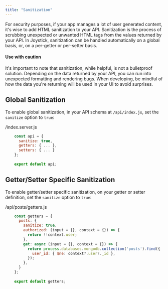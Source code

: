 ```yaml
---
title: "Sanitization"
---
```



For security purposes, if your app manages a lot of user generated content, it's wise to add HTML sanitization to your API. Sanitization is the process of scrubbing unexpected or unwanted HTML tags from the values returned by your API. In Joystick, sanitization can be handled automatically on a global basis, or, on a per-getter or per-setter basis.

#### Use with caution

It's important to note that sanitization, while helpful, is not a bulletproof solution. Depending on the data returned by your API, you can run into unexpected formatting and rendering bugs. When developing, be mindful of how the data you're returning will be used in your UI to avoid surprises.

## Global Sanitization

To enable global sanitization, in your API schema at `/api/index.js`, set the `sanitize` option to `true`:

/index.server.js

```js
    const api = {
      sanitize: true,
      getters: { ... },
      setters: { ... }
    };
    
    export default api;
```    

## Getter/Setter Specific Sanitization

To enable getter/setter specific sanitization, on your getter or setter definition, set the `sanitize` option to `true`:

/api/posts/getters.js

```js
    const getters = {
      posts: {
        sanitize: true,
        authorized: (input = {}, context = {}) => {
          return !!context.user;
        },
        get: async (input = {}, context = {}) => {
          return process.databases.mongodb.collection('posts').find({
            user_id: { $ne: context?.user?._id },
          });
        },
      }
    };
    
    export default getters;
```
